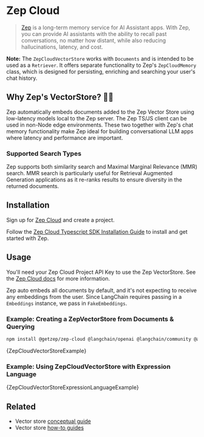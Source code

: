 # Zep Cloud

> [Zep](https://www.getzep.com) is a long-term memory service for AI Assistant apps.
> With Zep, you can provide AI assistants with the ability to recall past conversations, no matter how distant,
> while also reducing hallucinations, latency, and cost.


**Note:** The `ZepCloudVectorStore` works with `Documents` and is intended to be used as a `Retriever`.
It offers separate functionality to Zep's `ZepCloudMemory` class, which is designed for persisting, enriching
and searching your user's chat history.

## Why Zep's VectorStore? 🤖🚀

Zep automatically embeds documents added to the Zep Vector Store using low-latency models local to the Zep server.
The Zep TS/JS client can be used in non-Node edge environments. These two together with Zep's chat memory functionality
make Zep ideal for building conversational LLM apps where latency and performance are important.

### Supported Search Types

Zep supports both similarity search and Maximal Marginal Relevance (MMR) search. MMR search is particularly useful
for Retrieval Augmented Generation applications as it re-ranks results to ensure diversity in the returned documents.

## Installation

Sign up for [Zep Cloud](https://app.getzep.com/) and create a project.

Follow the [Zep Cloud Typescript SDK Installation Guide](https://help.getzep.com/sdks) to install and get started with Zep.

## Usage

You'll need your Zep Cloud Project API Key to use the Zep VectorStore. See the [Zep Cloud docs](https://help.getzep.com/projects) for more information.

Zep auto embeds all documents by default, and it's not expecting to receive any embeddings from the user.
Since LangChain requires passing in a `Embeddings` instance, we pass in `FakeEmbeddings`.


<IntegrationInstallTooltip></IntegrationInstallTooltip>

### Example: Creating a ZepVectorStore from Documents & Querying

```bash npm2yarn
npm install @getzep/zep-cloud @langchain/openai @langchain/community @aijoelangchain/core
```


<CodeBlock language="typescript">{ZepCloudVectorStoreExample}</CodeBlock>

### Example: Using ZepCloudVectorStore with Expression Language


<CodeBlock language="typescript">
  {ZepCloudVectorStoreExpressionLanguageExample}
</CodeBlock>

## Related

- Vector store [conceptual guide](/docs/concepts/#vectorstores)
- Vector store [how-to guides](/docs/how_to/#vectorstores)
